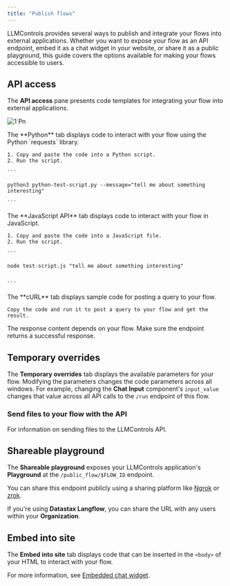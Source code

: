 ```yaml
---
title: "Publish flows"
---
```


LLMControls provides several ways to publish and integrate your flows into external applications. Whether you want to expose your flow as an API endpoint, embed it as a chat widget in your website, or share it as a public playground, this guide covers the options available for making your flows accessible to users.

## **API access**[**​**](https://docs.langflow.org/concepts-publish#api-access)

The **API access** pane presents code templates for integrating your flow into external applications.

![1 Pn](/images/1.png)

<Tabs>
  <Tab title="Python">
    The **Python** tab displays code to interact with your flow using the Python `requests` library.

    1. Copy and paste the code into a Python script.
    2. Run the script.

    ```
    
    python3 python-test-script.py --message="tell me about something interesting"
    
    ```
  </Tab>
  <Tab title="JavaScript">
    The **JavaScript API** tab displays code to interact with your flow in JavaScript.

    1. Copy and paste the code into a JavaScript file.
    2. Run the script.

    ```
    
    node test-script.js "tell me about something interesting"
    
    
    ```
  </Tab>
  <Tab title="curl">
    The **cURL** tab displays sample code for posting a query to your flow.

    Copy the code and run it to post a query to your flow and get the result.
  </Tab>
</Tabs>

The response content depends on your flow. Make sure the endpoint returns a successful response.

## **Temporary overrides**[**​**](https://docs.langflow.org/concepts-publish#temporary-overrides)

The **Temporary overrides** tab displays the available parameters for your flow. Modifying the parameters changes the code parameters across all windows. For example, changing the **Chat Input** component's `input_value` changes that value across all API calls to the `/run` endpoint of this flow.

### **Send files to your flow with the API**[**​**](https://docs.langflow.org/concepts-publish#send-files-to-your-flow-with-the-api)

For information on sending files to the LLMControls API.

## **Shareable playground**[**​**](https://docs.langflow.org/concepts-publish#shareable-playground)

The **Shareable playground** exposes your LLMControls application's **Playground** at the `/public_flow/$FLOW_ID` endpoint.

You can share this endpoint publicly using a sharing platform like [Ngrok](https://ngrok.com/docs/getting-started/?os=macos) or [zrok](https://docs.zrok.io/docs/getting-started).

If you're using **Datastax Langflow**, you can share the URL with any users within your **Organization**.

## **Embed into site**[**​**](https://docs.langflow.org/concepts-publish#embed-into-site)

The **Embed into site** tab displays code that can be inserted in the `<body>` of your HTML to interact with your flow.

For more information, see [Embedded chat widget](/Concepts/embedded-chat-widget).
